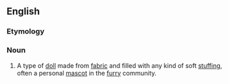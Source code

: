 ==English==

===Etymology===
{{suffix|plush|ie}}

===Noun===
{{en-noun}}

# A type of [[doll]] made from [[fabric]] and filled with any kind of soft [[stuffing]], often a personal [[mascot]] in the [[furry]] community.